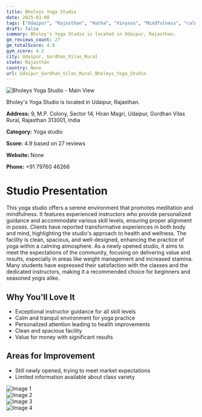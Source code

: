 ```yaml
---
title: Bholeys Yoga Studio
date: 2025-03-08
tags: ["Udaipur", "Rajasthan", "Hatha", "Vinyasa", "Mindfulness", "calm atmosphere", "newly opened", "Udaipur, Gordhan Vilas Rural"]  
draft: false
summary: Bholey's Yoga Studio is located in Udaipur, Rajasthan.
gm_reviews_count: 27
gm_totalScore: 4.9
gym_score: 4.2
city: Udaipur,_Gordhan_Vilas_Rural
state: Rajasthan
country: None
url: Udaipur_Gordhan_Vilas_Rural_Bholeys_Yoga_Studio
---
```


<div className="aspect-[16/9] relative my-8">
  <img 
    src="https://lh5.googleusercontent.com/p/AF1QipMNKwCcqdjqKNwEcciTD2VYd0260DZKR0Qy58ph=w1920-h1080-k-no"
    alt="Bholeys Yoga Studio - Main View"
    className="object-cover absolute inset-0 w-full h-full rounded-lg"
  />
</div>

Bholey's Yoga Studio is located in Udaipur, Rajasthan.

**Address:** 9, M.P. Colony, Sector 14, Hiran Magri, Udaipur, Gordhan Vilas Rural, Rajasthan 313001, India

**Category:** Yoga studio

**Score:** 4.9 based on 27 reviews

**Website:** None

**Phone:** +91 79760 46266

# Studio Presentation

This yoga studio offers a serene environment that promotes meditation and mindfulness. It features experienced instructors who provide personalized guidance and accommodate various skill levels, ensuring proper alignment in poses. Clients have reported transformative experiences in both body and mind, highlighting the studio's approach to health and wellness. The facility is clean, spacious, and well-designed, enhancing the practice of yoga within a calming atmosphere. As a newly opened studio, it aims to meet the expectations of the community, focusing on delivering value and results, especially in areas like weight management and increased stamina. Many students have expressed their satisfaction with the classes and the dedicated instructors, making it a recommended choice for beginners and seasoned yogis alike.



## Why You'll Love It

- Exceptional instructor guidance for all skill levels
- Calm and tranquil environment for yoga practice
- Personalized attention leading to health improvements
- Clean and spacious facility
- Value for money with significant results

## Areas for Improvement

- Still newly opened, trying to meet market expectations
- Limited information available about class variety

<div className="grid grid-cols-1 xl:grid-cols-2 gap-4 my-8">
<div className="aspect-[4/3] relative"><img src="https://lh5.googleusercontent.com/p/AF1QipN9_pwjoW7C7mEhVkrqCfqHC_saMRpD-1sFsbD5=w1920-h1080-k-no" alt="Image 1" className="object-cover absolute inset-0 w-full h-full rounded-lg" /></div>
<div className="aspect-[4/3] relative"><img src="https://lh5.googleusercontent.com/p/AF1QipOwUinqi-DTYRRXxXkpUnrJ42msucmTyr8aBt0U=w1920-h1080-k-no" alt="Image 2" className="object-cover absolute inset-0 w-full h-full rounded-lg" /></div>
<div className="aspect-[4/3] relative"><img src="https://lh5.googleusercontent.com/p/AF1QipPez8KTO3bv2-LbEFZZrnXfUyJPApHbKyVxndwq=w1920-h1080-k-no" alt="Image 3" className="object-cover absolute inset-0 w-full h-full rounded-lg" /></div>
<div className="aspect-[4/3] relative"><img src="https://lh5.googleusercontent.com/p/AF1QipN4CGoeXk_5VhNANpX34lthWmWJMyjGuOACEIo-=w1920-h1080-k-no" alt="Image 4" className="object-cover absolute inset-0 w-full h-full rounded-lg" /></div>
</div>